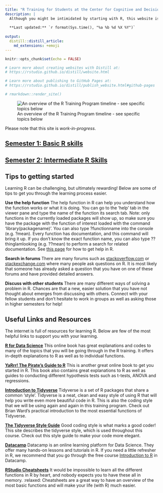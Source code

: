 ```yaml
---
title: "R Training for Students at the Center for Cognitive and Decision Sciences (CDS)"
description: |
  Although you might be intimidated by starting with R, this website is here to help you get established in R so that you will be equipped with the basics of this program! This website was created by the [CDS](https://psychologie.unibas.ch/de/fakultaet/abteilungen/cognitive-and-decision-sciences-305/) to support students.
  
  **Last updated:** `r format(Sys.time(), "%a %b %d %X %Y")`
  
output: 
  distill::distill_article:
    md_extensions: +emoji
---
```


```r
knitr::opts_chunk$set(echo = FALSE)

# Learn more about creating websites with Distill at:
# https://rstudio.github.io/distill/website.html

# Learn more about publishing to GitHub Pages at:
# https://rstudio.github.io/distill/publish_website.html#github-pages

# rmarkdown::render_site()
```


![An overview of the R Training Program timeline - see specific topics below](resources/CDS_R_Training.png)

Please note that this site is *work-in-progress*.

## [Semester 1: Basic R skills](1_session0.html)

## [Semester 2: Intermediate R Skills](2_session0.html)


## Tips to getting started

Learning R can be challenging, but ultimately rewarding! Below are some of tips to get you through the learning process easier.

**Use the help function**
The help function in R can help you understand how the function works or what it is doing. You can go to the 'help' tab in the viewer pane and type the name of the function its search tab. Note: only functions in the currently loaded packages will show up, so make sure you have the package with the function of interest loaded with the command 'library(packagename)'. You can also type ?functionname into the console (e.g. ?mean). Every function has documentation, and this command will bring it up. If you don't know the exact function name, you can also type ??thingIamlooking (e.g. ??mean) to perform a search for related documentation. See [this page](https://www.r-project.org/help.html) for how to get help in R.

**Search in forums**
There are many forums such as [stackoverflow.com](https://stackoverflow.com/) or [stackexchange.com](https://stackexchange.com/) where many people ask questions on R. It is most likely that someone has already asked a question that you have on one of these forums and have provided detailed answers. 

**Discuss with other students**
There are many different ways of solving a problem in R. Chances are that a new, easier solution that you have not thought about emerges from discussing with others. Connect with your fellow students and don't hesitate to work in groups as well as asking those in higher semesters for help!


## Useful Links and Resources

The internet is full of resources for learning R. Below are few of the most helpful links to support you with your learning. 

[**R for Data Science**](https://r4ds.had.co.nz/index.html)
This online book has great explanations and codes to many of the topics that you will be going through in the R training. It offers in-depth explanations to R as well as to individual functions. 

[**YaRrr! The Pirate’s Guide to R**](https://bookdown.org/ndphillips/YaRrr/)
This is another great online book to get you started in R. This book also contains great explanations to R as well as guides to conducting different hypothesis tests such as t-tests, ANOVA and regressions.

[**Introduction to Tidyverse**](https://brianward1428.medium.com/introduction-to-tidyverse-7b3dbf2337d5)
Tidyverse is a set of R packages that share a common 'style'. Tidyverse is a neat, clean and easy style of using R that will help you write even more beautiful code in R. This is also the coding style that we will be using again and again in this training program. Check out Brian Ward's practical introduction to the most essential functions of Tidyverse.

[**The Tidyverse Style Guide**](https://style.tidyverse.org/index.html)
Good coding style is what marks a good coder! This site describes the tidyverse style, which is used throughout this course. Check out this style guide to make your code more elegant.

[**Datacamp**](https://www.datacamp.com/courses/free-introduction-to-r)
Datacamp is an online learning platform for Data Science. They offer many hands-on lessons and tutorials in R. If you need a little refresher in R, we recommend that you go through the free course [Introduction to R](https://learn.datacamp.com/courses/free-introduction-to-r) in Datacamp.

[**RStudio Cheatsheets**](https://www.rstudio.com/resources/cheatsheets/)
It would be impossible to learn all the different functions in R by heart, and nobody expects you to have these all in memory. :relaxed: Cheatsheets are a great way to have an overview of the most basic functions and will make your life (with R) much easier.
